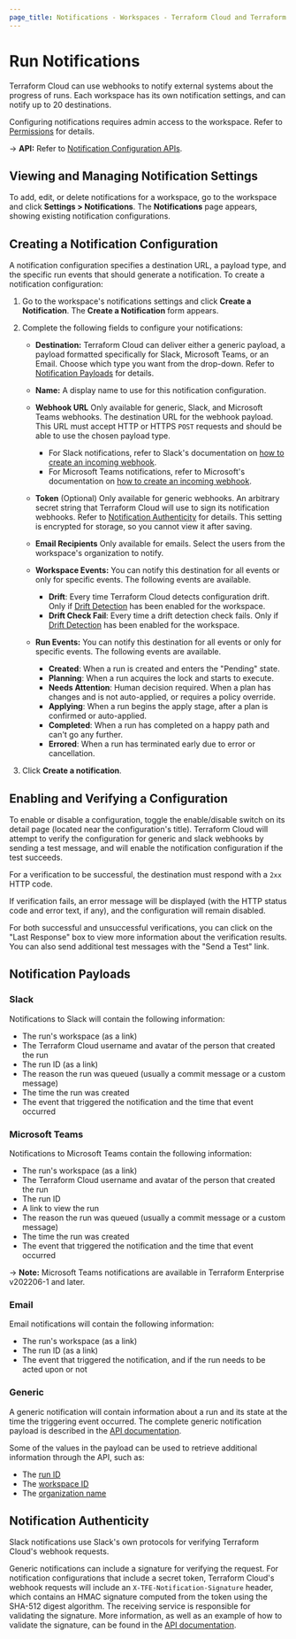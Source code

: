 ```yaml
---
page_title: Notifications - Workspaces - Terraform Cloud and Terraform Enterprise
---
```


# Run Notifications

Terraform Cloud can use webhooks to notify external systems about the progress of runs. Each workspace has its own notification settings, and can notify up to 20 destinations.

Configuring notifications requires admin access to the workspace. Refer to [Permissions](/cloud-docs/users-teams-organizations/permissions) for details.

[permissions-citation]: #intentionally-unused---keep-for-maintainers

-> **API:** Refer to [Notification Configuration APIs](/cloud-docs/api-docs/notification-configurations).

## Viewing and Managing Notification Settings

To add, edit, or delete notifications for a workspace, go to the workspace and click **Settings > Notifications**. The **Notifications** page appears, showing existing notification configurations.

## Creating a Notification Configuration

A notification configuration specifies a destination URL, a payload type, and the specific run events that should generate a notification. To create a notification configuration:

1. Go to the workspace's notifications settings and click **Create a Notification**. The **Create a Notification** form appears.
1. Complete the following fields to configure your notifications:

   - **Destination:** Terraform Cloud can deliver either a generic payload, a payload formatted specifically for Slack, Microsoft Teams, or an Email. Choose which type you want from the drop-down. Refer to [Notification Payloads](#notification-payloads) for details.

   - **Name:** A display name to use for this notification configuration.

   - **Webhook URL** Only available for generic, Slack, and Microsoft Teams webhooks. The destination URL for the webhook payload. This URL must accept HTTP or HTTPS `POST` requests and should be able to use the chosen payload type.
     - For Slack notifications, refer to Slack's documentation on [how to create an incoming webhook](https://api.slack.com/messaging/webhooks#create_a_webhook).
     - For Microsoft Teams notifications, refer to Microsoft's documentation on [how to create an incoming webhook](https://docs.microsoft.com/en-us/microsoftteams/platform/webhooks-and-connectors/how-to/add-incoming-webhook).
   - **Token** (Optional) Only available for generic webhooks. An arbitrary secret string that Terraform Cloud will use to sign its notification webhooks. Refer to [Notification Authenticity][inpage-hmac] for details. This setting is encrypted for storage, so you cannot view it after saving.

   - **Email Recipients** Only available for emails. Select the users from the workspace's organization to notify.

   - **Workspace Events:** You can notify this destination for all events or only for specific events. The following events are available.
       - **Drift**: Every time Terraform Cloud detects configuration drift. Only if [Drift Detection](/cloud-docs/workspaces/settings/drift-detection) has been enabled for the workspace.
       - **Drift Check Fail**: Every time a drift detection check fails. Only if [Drift Detection](/cloud-docs/workspaces/settings/drift-detection) has been enabled for the workspace.
   - **Run Events:** You can notify this destination for all events or only for specific events. The following events are available.
       - **Created**: When a run is created and enters the "Pending" state.
       - **Planning**: When a run acquires the lock and starts to execute.
       - **Needs Attention**: Human decision required. When a plan has changes and is not auto-applied, or requires a policy override.
       - **Applying**: When a run begins the apply stage, after a plan is confirmed or auto-applied.
       - **Completed**: When a run has completed on a happy path and can't go any further.
       - **Errored**: When a run has terminated early due to error or cancellation.

1. Click **Create a notification**.

## Enabling and Verifying a Configuration

To enable or disable a configuration, toggle the enable/disable switch on its detail page (located near the configuration's title). Terraform Cloud will attempt to verify the configuration for generic and slack webhooks by sending a test message, and will enable the notification configuration if the test succeeds.

For a verification to be successful, the destination must respond with a `2xx` HTTP code.

If verification fails, an error message will be displayed (with the HTTP status code and error text, if any), and the configuration will remain disabled.

For both successful and unsuccessful verifications, you can click on the "Last Response" box to view more information about the verification results. You can also send additional test messages with the "Send a Test" link.

## Notification Payloads

### Slack

Notifications to Slack will contain the following information:

- The run's workspace (as a link)
- The Terraform Cloud username and avatar of the person that created the run
- The run ID (as a link)
- The reason the run was queued (usually a commit message or a custom message)
- The time the run was created
- The event that triggered the notification and the time that event occurred

### Microsoft Teams

Notifications to Microsoft Teams contain the following information:

- The run's workspace (as a link)
- The Terraform Cloud username and avatar of the person that created the run
- The run ID
- A link to view the run
- The reason the run was queued (usually a commit message or a custom message)
- The time the run was created
- The event that triggered the notification and the time that event occurred

-> **Note:** Microsoft Teams notifications are available in Terraform Enterprise v202206-1 and later.

### Email

Email notifications will contain the following information:

- The run's workspace (as a link)
- The run ID (as a link)
- The event that triggered the notification, and if the run needs to be acted upon or not

### Generic

A generic notification will contain information about a run and its state at the time the triggering event occurred. The complete generic notification payload is described in the [API documentation][generic-payload].

[generic-payload]: /cloud-docs/api-docs/notification-configurations#notification-payload

Some of the values in the payload can be used to retrieve additional information through the API, such as:

- The [run ID](/cloud-docs/api-docs/run#get-run-details)
- The [workspace ID](/cloud-docs/api-docs/workspaces#list-workspaces)
- The [organization name](/cloud-docs/api-docs/organizations#show-an-organization)

## Notification Authenticity

[inpage-hmac]: #notification-authenticity

Slack notifications use Slack's own protocols for verifying Terraform Cloud's webhook requests.

Generic notifications can include a signature for verifying the request. For notification configurations that include a secret token, Terraform Cloud's webhook requests will include an `X-TFE-Notification-Signature` header, which contains an HMAC signature computed from the token using the SHA-512 digest algorithm. The receiving service is responsible for validating the signature. More information, as well as an example of how to validate the signature, can be found in the [API documentation](/cloud-docs/api-docs/notification-configurations#notification-authenticity).
